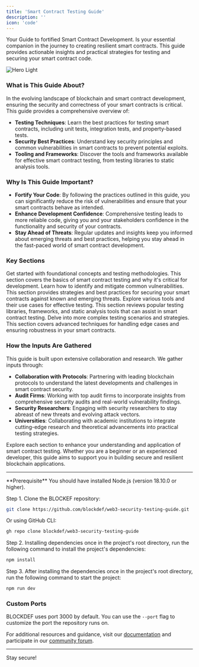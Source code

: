 ```yaml
---
title: 'Smart Contract Testing Guide'
description: ''
icon: 'code'
---
```


Your Guide to fortified Smart Contract Development. Is your essential companion in the journey to creating resilient smart contracts. This guide provides actionable insights and practical strategies for testing and securing your smart contract code.

<img
  className="block"
  src="/images/testing-guide-bg.svg"
  alt="Hero Light"
/>

### What is This Guide About?

In the evolving landscape of blockchain and smart contract development, ensuring the security and correctness of your smart contracts is critical. This guide provides a comprehensive overview of:

- **Testing Techniques**: Learn the best practices for testing smart contracts, including unit tests, integration tests, and property-based tests.
- **Security Best Practices**: Understand key security principles and common vulnerabilities in smart contracts to prevent potential exploits.
- **Tooling and Frameworks**: Discover the tools and frameworks available for effective smart contract testing, from testing libraries to static analysis tools.

### Why Is This Guide Important?

- **Fortify Your Code**: By following the practices outlined in this guide, you can significantly reduce the risk of vulnerabilities and ensure that your smart contracts behave as intended.
- **Enhance Development Confidence**: Comprehensive testing leads to more reliable code, giving you and your stakeholders confidence in the functionality and security of your contracts.
- **Stay Ahead of Threats**: Regular updates and insights keep you informed about emerging threats and best practices, helping you stay ahead in the fast-paced world of smart contract development.

### Key Sections

<AccordionGroup>
  <Accordion title="Introduction to Smart Contract Testing">
    Get started with foundational concepts and testing methodologies. This section covers the basics of smart contract testing and why it's critical for development.
  </Accordion>
  <Accordion title="Security Practices">
    Learn how to identify and mitigate common vulnerabilities. This section provides strategies and best practices for securing your smart contracts against known and emerging threats.
  </Accordion>
  <Accordion title="Testing Tools and Frameworks">
    Explore various tools and their use cases for effective testing. This section reviews popular testing libraries, frameworks, and static analysis tools that can assist in smart contract testing.
  </Accordion>
  <Accordion title="Advanced Testing Strategies">
    Delve into more complex testing scenarios and strategies. This section covers advanced techniques for handling edge cases and ensuring robustness in your smart contracts.
  </Accordion>
</AccordionGroup>

### How the Inputs Are Gathered

This guide is built upon extensive collaboration and research. We gather inputs through:

- **Collaboration with Protocols**: Partnering with leading blockchain protocols to understand the latest developments and challenges in smart contract security.
- **Audit Firms**: Working with top audit firms to incorporate insights from comprehensive security audits and real-world vulnerability findings.
- **Security Researchers**: Engaging with security researchers to stay abreast of new threats and evolving attack vectors.
- **Universities**: Collaborating with academic institutions to integrate cutting-edge research and theoretical advancements into practical testing strategies.

Explore each section to enhance your understanding and application of smart contract testing. Whether you are a beginner or an experienced developer, this guide aims to support you in building secure and resilient blockchain applications.

---

<Info>
  **Prerequisite** You should have installed Node.js (version 18.10.0 or
  higher).
</Info>

Step 1. Clone the BLOCKEF repository:

<CodeGroup>

```bash npm
git clone https://github.com/blockdef/web3-security-testing-guide.git
```

</CodeGroup>

Or using GitHub CLI:

```bash
gh repo clone blockdef/web3-security-testing-guide
```


Step 2. Installing dependencies once in the project's root directory, run the following command to install the project's dependencies:

```bash npm
npm install
```

Step 3. After installing the dependencies once in the project's root directory, run the following command to start the project:

```bash npm
npm run dev
```

### Custom Ports

BLOCKDEF uses port 3000 by default. You can use the `--port` flag to customize the port the repository runs on.


For additional resources and guidance, visit our [documentation](https://docs.blockdef.com) and participate in our [community forum](https://blockdef.dev/contribute).

--- 

Stay secure!

